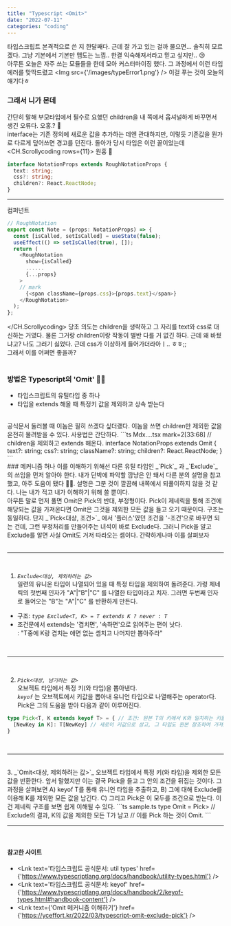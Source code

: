 ```yaml
---
title: "Typescript <Omit>"
date: "2022-07-11"
categories: "coding"
---
```


타입스크립트 본격적으로 쓴 지 한달째다. 근데 잘 가고 있는 걸까 물으면... 솔직히 모르겠다. 그냥 기본에서 기본만 맴도는 느낌.. 한결 익숙해져서라고 믿고 싶지만.. 😢
<br/>
아무튼 오늘은 자주 쓰는 모듈들을 한데 모아 커스터마이징 했다. 그 과정에서 이런 타입 에러를 맞딱드렸고
<Img src={'/images/typeError1.png'} />
이걸 푸는 것이 오늘의 얘기다ㅎ
<br/>

### 그래서 니가 몬데
간단히 말해 부모타입에서 필수로 요했던 children을 내 쪽에서 옵셔널하게 바꾸면서 생긴 오류다. 오홍.? 🤔  
interface는 기존 정의에 새로운 값을 추가하는 데엔 관대하지만, 이렇듯 기존값을 뭔가로 다르게 덮어쓰면 경고를 던진다. 돌아가 당시 타입은 이런 꼴이었는데
<CH.Scrollycoding rows={11}>
  원흉 👾
  ```ts MdxComponents.tsx focus=4 
  interface NotationProps extends RoughNotationProps {
    text: string;
    css?: string;
    children?: React.ReactNode;
  }
  ```
  ---
  컴퍼넌트
  ```ts Mdx....tsx mark=2[29:41]
  // RoughNotation
  export const Note = (props: NotationProps) => {
    const [isCalled, setIsCalled] = useState(false);
    useEffect(() => setIsCalled(true), []);
    return (
      <RoughNotation
        show={isCalled}
        ......
        {...props}
      >
      // mark
        {<span className={props.css}>{props.text}</span>}
      </RoughNotation>
    );
  };
  ```
</CH.Scrollycoding>
당초 의도는 children을 생략하고 그 자리를 text와 css로 대신하는 거였다. 물론 그거랑 children이랑 작동이 별반 다를 거 없긴 하다. 근데 왜 바꿨냐고? 나도 그러기 싫었다. 근데 css가 이상하게 들어가더라아ㅣ.. ㅎㅎ;;   
그래서 이를 어쩌면 좋을까?
<br/><br/>

### 방법은 Typescript의 'Omit' 💨💨
- 타입스크립트의 유틸타입 중 하나
- 타입을 extends 해올 때 <Note animationDelay={700}>특정키 값을 제외</Note>하고 <Note type="circle" animationDelay={700}>상속</Note> 받는다
<br/>
공식문서 둘러볼 때 이놈은 필히 쓰겠다 싶더랬다. 이놈을 쓰면 children만 제외한 값을 온전히 물려받을 수 있다. 사용법은 간단하다. 
```ts Mdx....tsx mark=2[33:68]
// children을 제외하고 extends 해온다.
interface NotationProps extends Omit<RoughNotationProps, "children"> {
  text?: string;
  css?: string;
  className?: string;
  children?: React.ReactNode;
} 
```
<br/>
### 메커니즘
허나 이를 이해하기 위해선 다른 유틸 타입인 _`Pick`_ 과 _`Exclude`_ 의 쓰임을 먼저 알아야 한다. 내가 단박에 파악할 깜냥은 안 돼서 다른 분의 설명을 참고했고, 아주 도움이 됐다 👏👏. 설명은 그분 것이 깔끔해 내쪽에서 되풀이하지 않을 것 같다. 나는 내가 적고 내가 이해하기 위해 쓸 뿐이다.   
<br/>
아무튼 말로 먼저 풀면 Omit은 Pick의 반대, 부정형이다. Pick이 제네릭을 통해 조건에 해당되는 값을 가져온다면 Omit은 그것을 제외한 모든 값을 들고 오기 때문이다. 구조는 동일하다. 단지 _`Pick<대상, 조건>`_ 에서 '플러스'였던 조건을 '-조건'으로 바꾸면 되는 건데, 그런 부정처리를 만들어주는 녀석이 바로 Exclude다. 그러니 Pick을 알고 Exclude를 알면 사실 Omit도 거저 따라오는 셈이다.  
간략하게나마 이를 살펴보자
<br/>
<br/>
<hr/>
<br/>

1. _`Exclude<대상, 제외하려는 값>`_  
  일련의 <Note type="circle" color="orange" animationDelay={1000}>유니온 타입</Note>이 나열되어 있을 때 특정 타입을 제외하여 돌려준다. 가령 제네릭의 첫번째 인자가 "A"|"B"|"C" 를 나열한 타입이라고 치자. 그러면 두번째 인자로 들어오는 "B"는 "A"|"C" 를 반환하게 만든다.  
  - 구조: _`type Exclude<T, K> = T extends K ? never : T`_
  - 조건문에서 extends는 '겹치면', '속하면'으로 읽어주는 편이 낫다.  
  : "T중에 K랑 겹치는 애면 없는 셈치고 나머지만 뽑아주라"
<br/>
<hr/>
<br/>
  
  2. _`Pick<대상, 남기려는 값>`_  
  <Note type="circle" color="orange" animationDelay={1000}>오브젝트 타입</Note>에서 특정 키(와 타입)을 뽑아낸다.  
  _`keyof`_ 는 오브젝트에서 키값을 뽑아내 유니언 타입으로 나열해주는 operator다. Pick은 그의 도움을 받아 다음과 같이 이루어진다.
  ```ts sample.ts
  type Pick<T, K extends keyof T> = { // 조건: 원본 T의 키에서 K와 일치하는 키들을
    [NewKey in K]: T[NewKey] // 새로이 키값으로 삼고, 그 타입도 원본 참조하여 가져옴
  }
  ```
<br/>
<hr/>
<br/> 
  3.  _`Omit<대상, 제외하려는 값>`_  
  <Note type="circle" color="orange" animationDelay={1000}>오브젝트 타입</Note>에서 특정 키(와 타입)을 제외한 모든 값을 반환한다. 앞서 말했지만 이는 결국 Pick을 들고 그 안의 조건을 뒤집는 것이다. 그 과정을 살펴보면  
  A) keyof T를 통해 유니언 타입을 추출하고,  
  B) 그에 대해 Exclude를 이용해 K를 제외한 모든 값을 남긴다.  
  C) 그리고 Pick은 이 모두를 조건으로 받는다.  
  이건 제네릭 구조를 보면 쉽게 이해될 수 있다.
  ```ts sample.ts
  type Omit<T, K> = Pick<T, Exclude<keyof T, K>>
  // Exclude<keyof T, K>의 결과, K의 값을 제외한 모든 T가 남고
  // 이를 Pick 하는 것이 Omit.
  ```
<br/>
<hr/>
<br/>


#### 참고한 사이트
- <Lnk text='타입스크립트 공식문서: util types' href={'https://www.typescriptlang.org/docs/handbook/utility-types.html'} />
- <Lnk text='타입스크립트 공식문서: keyof' href={'https://www.typescriptlang.org/docs/handbook/2/keyof-types.html#handbook-content'} />
- <Lnk text={'Omit 메커니즘 이해하기'} href={'https://yceffort.kr/2022/03/typescript-omit-exclude-pick'} />
